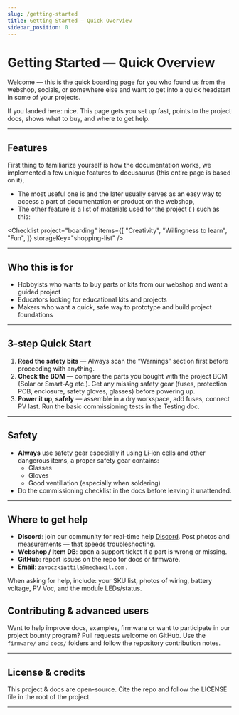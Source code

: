 ```yaml
---
slug: /getting-started
title: Getting Started — Quick Overview
sidebar_position: 0
---
```



# Getting Started — Quick Overview

Welcome — this is the quick boarding page for you who found us from the webshop, socials, or somewhere else and want to get into a quick headstart in some of your projects.

If you landed here: nice. This page gets you set up fast, points to the project docs, shows what to buy, and where to get help.

---

## Features

First thing to familiarize yourself is how the documentation works, we implemented a few unique features to docusaurus (this entire page is based on it),
- The most useful one is **<GlossaryTerm term="Tooltips without links" />** and **<GlossaryTerm term="Tooltips with links" />** the later usually serves as an easy 
way to access a part of documentation or product on the webshop,
- The other feature is a list of materials used for the project ( **<GlossaryTerm term="BOM" />** ) such as this:

<Checklist 
project="boarding"
items={[
    "Creativity",
    "Willingness to learn",
    "Fun",
]} storageKey="shopping-list" />

---

## Who this is for
- Hobbyists who wants to buy parts or kits from our webshop and want a guided project
- Educators looking for educational kits and projects
- Makers who want a quick, safe way to prototype and build project foundations

---

## 3-step Quick Start

1. **Read the safety bits** — Always scan the “Warnings” section first before proceeding with anything.
2. **Check the BOM** — compare the parts you bought with the project BOM (Solar or Smart-Ag etc.). Get any missing safety gear (fuses, protection PCB, enclosure, safety gloves, glasses) before powering up.
3. **Power it up, safely** — assemble in a dry workspace, add fuses, connect PV last. Run the basic commissioning tests in the Testing doc.

---

## Safety
- **Always** use safety gear especially if using Li‑ion cells and other dangerous items, a proper safety gear contains:
    - Glasses
    - Gloves
    - Good ventillation (especially when soldering)
- Do the commissioning checklist in the docs before leaving it unattended.

---

## Where to get help
- **Discord**: join our community for real-time help [Discord](https://discord.gg/CecTK8quUc). Post photos and measurements — that speeds troubleshooting.  
- **Webshop / Item DB**: open a support ticket if a part is wrong or missing.  
- **GitHub**: report issues on the repo for docs or firmware.  
- **Email**: ```zavoczkiattila@mechaxil.com``` .

When asking for help, include: your SKU list, photos of wiring, battery voltage, PV Voc, and the module LEDs/status.

## Contributing & advanced users
Want to help improve docs, examples, firmware or want to participate in our project bounty program? Pull requests welcome on GitHub. Use the `firmware/` and `docs/` folders and follow the repository contribution notes.

---

## License & credits
This project & docs are open-source. Cite the repo and follow the LICENSE file in the root of the project.

---